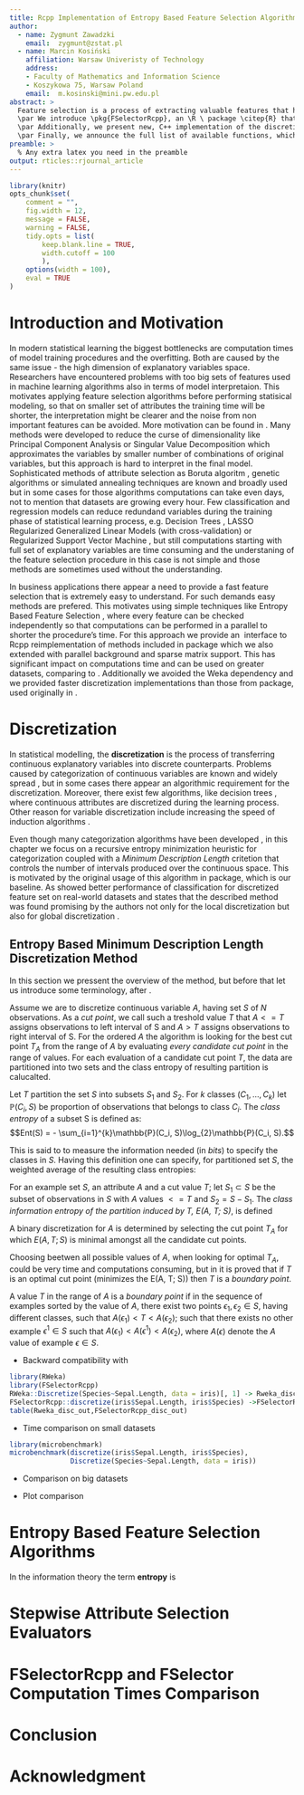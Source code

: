 ```yaml
---
title: Rcpp Implementation of Entropy Based Feature Selection Algorithms with Sparse Matrix Support
author:
  - name: Zygmunt Zawadzki
    email:  zygmunt@zstat.pl
  - name: Marcin Kosiński
    affiliation: Warsaw Univeristy of Technology
    address:
    - Faculty of Mathematics and Information Science
    - Koszykowa 75, Warsaw Poland
    email:  m.kosinski@mini.pw.edu.pl
abstract: > 
  Feature selection is a process of extracting valuable features that have significant influence on dependent variable. Time efficient feature selection algorithms are still an active field of research and are in the high demand in the machine learning area.  
  \par We introduce \pkg{FSelectorRcpp}, an \R \ package \citep{R} that includes entropy based feature selection algorithms. Methods presented in this package are not new, they were reimplemented in C++ and originally come from \pkg{FSelector} package \citep{FSelector}, but we provide many technical improvements. Our reimplementation occures to have shorter computation times, it does not require earlier Java nor Weka \citep{Hall:2009:WDM:1656274.1656278} installation and provides support for sparse matrix format of data, e.g. presented in \pkg{Matrix} package \citep{Matrix}. This approach facilitates software installation and improves work with bigger datasets, in comparison to the base \R \ implementation in \pkg{FSelector}, which is even not optimal in the sense of \R \ code.
  \par Additionally, we present new, C++ implementation of the discretization method for continuous variables called Multi-Interval Discretization (MDL) method \citep{Fayyad1993} that is based on *Minimum Description Length* critetion \citep{rissanen1986} and is required in entropy calculations during the feature selection process in showed methods. By default, regular \pkg{FSelector} implementation uses \pkg{RWeka} package \citep{Hornik2009} for discretization and \pkg{entropy} \citep{entropy} for entropy calculations - for both we also attach the computation times comparison.
  \par Finally, we announce the full list of available functions, which are divided to 2 groups: entropy based feature selection methods and stepwise attribute selection functions that might use any evaluator to choose propoer features, e.g. presented entropy based algorithms.
preamble: >
  % Any extra latex you need in the preamble
output: rticles::rjournal_article
---
```


```r
library(knitr)
opts_chunk$set(
	comment = "",
	fig.width = 12, 
	message = FALSE,
	warning = FALSE,
	tidy.opts = list(
		keep.blank.line = TRUE,
		width.cutoff = 100
		),
	options(width = 100),
	eval = TRUE
)
```


# Introduction and Motivation

In modern statistical learning the biggest bottlenecks are computation times of model training procedures and the overfitting. Both are caused by the same issue - the high dimension of explanatory variables space. Researchers have encountered problems with too big sets of features used in machine learning algorithms also in terms of model interpretaion. This motivates applying feature selection algorithms before performing statisical modeling, so that on smaller set of attributes the training time will be shorter, the interpretation might be clearer and the noise from non important features can be avoided. More motivation can be found in \cite{John94irrelevantfeatures}.
\par Many methods were developed to reduce the curse of dimensionality like Principal Component Analysis \citep{PCA:14786440109462720} or Singular Value Decomposition \citep{eckart1936approximation} which approximates the variables by smaller number of combinations of original variables, but this approach is hard to interpret in the final model. 
\par Sophisticated methods of attribute selection as Boruta algoritm \citep{Boruta}, genetic algorithms \citep{geneticAlgo, FedCSIS2013l106} or simulated annealing techniques \citep{Khachaturyan:a19748} are known and broadly used but in some cases for those algorithms computations can take even days, not to mention that datasets are growing every hour.
\par Few classification and regression models can reduce redundand variables during the training phase of statistical learning process, e.g. Decision Trees \citep{Rokach:2008:DMD:1796114, cart84}, LASSO Regularized Generalized Linear Models (with cross-validation) \citep{glmnet} or Regularized Support Vector Machine \citep{Xu:2009:RRS:1577069.1755834}, but still computations starting with full set of explanatory variables are time consuming and the understaning of the feature selection procedure in this case is not simple and those methods are sometimes used without the understanding.
\par In business applications there appear a need to provide a fast feature selection that is extremely easy to understand. For such demands easy methods are prefered. This motivates using simple techniques like Entropy Based Feature Selection \citep{Largeron:2011:EBF:1982185.1982389}, where every feature can be checked independently so that computations can be performed in a parallel to shorter the procedure's time. For this approach we provide an \R \ interface to Rcpp reimplementation \citep{Rcpp} of methods included in \pkg{FSelector} package which we also extended with parallel background and sparse matrix support. This has significant impact on computations time and can be used on greater datasets, comparing to \pkg{FSelector}. Additionally we avoided the Weka \citep{Hall:2009:WDM:1656274.1656278} dependency and we provided faster discretization implementations than those from \pkg{entropy} package, used originally in \pkg{FSelector}.

# Discretization

In statistical modelling, the **discretization** is the process of transferring continuous explanatory variables into discrete counterparts. Problems caused by categorization of continuous variables are known and widely spread \citep{HarrellDISC}, but in some cases there appear an algorithmic requirement for the discretization. Moreover, there exist few algorithms, like decision trees \citep{Salzberg1994}, where continuous attributes are discretized during the learning process.  Other reason for variable discretization include increasing the speed of induction algorithms \citep{Catlett1991}. 
\par Even though many categorization algorithms have been developed \citep{Holte1993, Chan169942}, in this chapter we focus on a recursive entropy minimization heuristic for categorization coupled with a *Minimum Description Length* critetion \citep{rissanen1986} that controls the number of intervals produced over the continuous space. This is motivated by the original usage of this algorithm in \pkg{FSelector} package, which is our baseline. As \cite{Dougherty95supervisedand} showed better performance of classification for discretized feature set on real-world datasets and states that the described method was found promising by the authors not only for the local discretization but also for global discretization \citep{Ting94discretizationof}.

## Entropy Based Minimum Description Length Discretization Method

In this section we pressent the overview of the method, but before that let us introduce some terminology, after \citep{Fayyad1993}. 

\par Assume we are to discretize continuous variable $A$, having set $S$ of $N$ observations. As a *cut point*, we call such a treshold value $T$ that $A<=T$ assigns observations to left interval of S and $A>T$ assigns observations to right interval of S\footnotetext{The $A > T$ means: the values of $A$ are greater than $T$}. For the ordered $A$ the algorithm is looking for the best cut point $T_A$ from the range of $A$ by evaluating *every candidate cut point* in the range of values. For each evaluation of a candidate cut point $T$, the data are partitioned into two sets and the class entropy of resulting partition is calucalted.

\par Let *T* partition the set $S$ into subsets $S_1$ and $S_2$. For $k$ classes ($C_1,\dots,C_k$) let $\mathbb{P}(C_i, S)$ be proportion of observations that belongs to class $C_i$. The *class entropy* of a subset S is defined as: $$Ent(S) = - \sum_{i=1}^{k}\mathbb{P}(C_i, S)\log_{2}\mathbb{P}(C_i, S).$$

This is said to to measure the information needed (in *bits*) to specify the classes in $S$. Having this definition one can specify, for partitioned set $S$, the weighted average of the resulting class entropies:

\textbf{Definition 1.} For an example set $S$, an attribute $A$ and a cut value $T$; let $S_1 \subset S$ be the subset of observations in $S$ with $A$ values $<= T$ and $S_2 = S - S_1$. The *class information entropy of the partition induced by T, E(A, T; S)*, is defined 
\begin{equation}
E(A, T; S) = \frac{|S_1|}{S}Ent(S_1) + \frac{|S_2|}{S}Ent(S_2).
\end{equation}

A binary discretization for $A$ is determined by selecting the cut point $T_A$ for which $E(A, T; S)$ is minimal amongst all the candidate cut points. 

\par Choosing beetwen all possible values of $A$, when looking for optimal $T_A$, could be very time and computations consuming, but in \cite{Fayyad:1992:IDT:144532} it is proved that if $T$ is an optimal cut point (minimizes the E(A, T; S)) then $T$ is a *boundary point*.

\textbf{Definition 2.} A value $T$ in the range of $A$ is a *boundary point* if in the sequence of examples sorted by the value of $A$, there exist two points $\epsilon_1, \epsilon_2 \in S$, having different classes, such that $A(\epsilon_1) < T < A(\epsilon_2)$; such that there exists no other example $\epsilon^1 \in S$ such that $A(\epsilon_1) < A(\epsilon^1) < A(\epsilon_2)$, where $A(\epsilon)$ denote the $A$ value of example $\epsilon \in S$.


- Backward compatibility with \pkg{FSelector}

```r
library(RWeka)
library(FSelectorRcpp)
RWeka::Discretize(Species~Sepal.Length, data = iris)[, 1] -> Rweka_disc_out
FSelectorRcpp::discretize(iris$Sepal.Length, iris$Species) ->FSelectorRcpp_disc_out
table(Rweka_disc_out,FSelectorRcpp_disc_out)
```

- Time comparison on small datasets

```r
library(microbenchmark)
microbenchmark(discretize(iris$Sepal.Length, iris$Species),
               Discretize(Species~Sepal.Length, data = iris))
```

- Comparison on big datasets

- Plot comparison


# Entropy Based Feature Selection Algorithms

In the information theory the term **entropy** \citep{Shannon:2001:MTC:584091.584093} is 

# Stepwise Attribute Selection Evaluators

# FSelectorRcpp and FSelector Computation Times Comparison

# Conclusion

# Acknowledgment


\bibliography{RJreferences}
